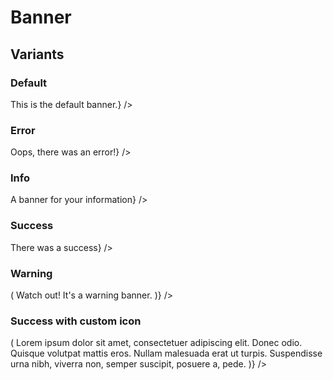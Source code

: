 

<Meta title="Banner" component={Banner} />

# Banner

## Variants

### Default

<Canvas>
  <Story
    name="default"
    args={{ variant: "default" }}
    render={(args) => <Banner {...args}>This is the default banner.</Banner>}
  />
</Canvas>

### Error

<Canvas>
  <Story
    name="error"
    args={{ variant: "error" }}
    render={(args) => <Banner {...args}>Oops, there was an error!</Banner>}
  />
</Canvas>

### Info

<Canvas>
  <Story
    name="info"
    args={{ variant: "info" }}
    render={(args) => <Banner {...args}>A banner for your information</Banner>}
  />
</Canvas>

### Success

<Canvas>
  <Story
    name="success"
    args={{ variant: "success" }}
    render={(args) => <Banner {...args}>There was a success</Banner>}
  />
</Canvas>

### Warning

<Canvas>
  <Story
    name="warning"
    args={{ variant: "warning" }}
    render={(args) => (
      <Banner {...args}>Watch out! It's a warning banner.</Banner>
    )}
  />
</Canvas>

### Success with custom icon

<Canvas>
  <Story
    name="custom icon"
    args={{ variant: "success", icon: "💡" }}
    render={(args) => (
      <Banner {...args}>
        Lorem ipsum dolor sit amet, consectetuer adipiscing elit. Donec odio.
        Quisque volutpat mattis eros. Nullam malesuada erat ut turpis.
        Suspendisse urna nibh, viverra non, semper suscipit, posuere a, pede.
      </Banner>
    )}
  />
</Canvas>
